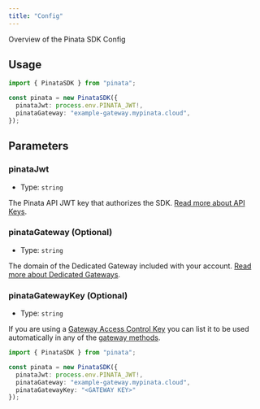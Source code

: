 ```yaml
---
title: "Config"
---
```


Overview of the Pinata SDK Config

## Usage

```typescript
import { PinataSDK } from "pinata";

const pinata = new PinataSDK({
  pinataJwt: process.env.PINATA_JWT!,
  pinataGateway: "example-gateway.mypinata.cloud",
});
```

## Parameters

### pinataJwt

- Type: `string`

The Pinata API JWT key that authorizes the SDK. [Read more about API Keys](/account-management/api-keys).

### pinataGateway (Optional)

- Type: `string`

The domain of the Dedicated Gateway included with your account. [Read more about Dedicated Gateways](/gateways/dedicated-ipfs-gateways).

### pinataGatewayKey (Optional)

- Type: `string`

If you are using a [Gateway Access Control Key](/gateways/gateway-access-controls#gateway-keys) you can list it to be used automatically in any of the [gateway methods](/sdk-beta/gateways).

```typescript
import { PinataSDK } from "pinata";

const pinata = new PinataSDK({
  pinataJwt: process.env.PINATA_JWT!,
  pinataGateway: "example-gateway.mypinata.cloud",
  pinataGatewayKey: "<GATEWAY KEY>"
});
```
